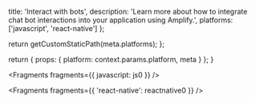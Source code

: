 
  title: 'Interact with bots',
  description:
    'Learn more about how to integrate chat bot interactions into your application using Amplify.',
  platforms: ['javascript', 'react-native']
};

  return getCustomStaticPath(meta.platforms);
};

  return {
    props: {
      platform: context.params.platform,
      meta
    }
  };
}


<Fragments fragments={{ javascript: js0 }} />


<Fragments fragments={{ 'react-native': reactnative0 }} />

